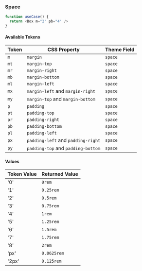 
<Meta title="design-system/Theme/Tokens/space" />

### Space

```js
function useCase() {
  return <Box m="2" pb="4" />
}
```

#### Available Tokens

| Token | CSS Property                       | Theme Field |
| ----- | ---------------------------------- | ----------- |
| `m`   | `margin`                           | `space`     |
| `mt`  | `margin-top`                       | `space`     |
| `mr`  | `margin-right`                     | `space`     |
| `mb`  | `margin-bottom`                    | `space`     |
| `ml`  | `margin-left`                      | `space`     |
| `mx`  | `margin-left` and `margin-right`   | `space`     |
| `my`  | `margin-top` and `margin-bottom`   | `space`     |
| `p`   | `padding`                          | `space`     |
| `pt`  | `padding-top`                      | `space`     |
| `pr`  | `padding-right`                    | `space`     |
| `pb`  | `padding-bottom`                   | `space`     |
| `pl`  | `padding-left`                     | `space`     |
| `px`  | `padding-left` and `padding-right` | `space`     |
| `py`  | `padding-top` and `padding-bottom` | `space`     |

#### Values

| Token Value | Returned Value |
| ----------- | -------------- |
| '0'         | `0rem`         |
| '1'         | `0.25rem`      |
| '2'         | `0.5rem`       |
| '3'         | `0.75rem`      |
| '4'         | `1rem`         |
| '5'         | `1.25rem`      |
| '6'         | `1.5rem`       |
| '7'         | `1.75rem`      |
| '8'         | `2rem`         |
| 'px'        | `0.0625rem`    |
| '2px'       | `0.125rem`     |
